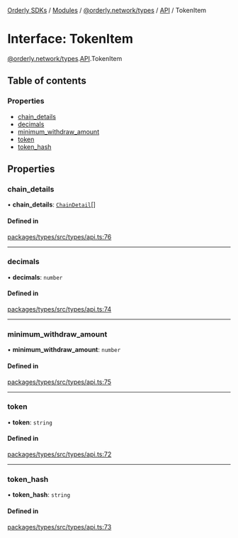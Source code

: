 [Orderly SDKs](/sdks/tech-doc/README) / [Modules](/sdks/tech-doc/modules) / [@orderly.network/types](/sdks/tech-doc/modules/orderly_network_types) / [API](/sdks/tech-doc/modules/orderly_network_types.API) / TokenItem

# Interface: TokenItem

[@orderly.network/types](/sdks/tech-doc/modules/orderly_network_types).[API](/sdks/tech-doc/modules/orderly_network_types.API).TokenItem

## Table of contents

### Properties

- [chain\_details](/sdks/tech-doc/interfaces/orderly_network_types.API.TokenItem#chain_details)
- [decimals](/sdks/tech-doc/interfaces/orderly_network_types.API.TokenItem#decimals)
- [minimum\_withdraw\_amount](/sdks/tech-doc/interfaces/orderly_network_types.API.TokenItem#minimum_withdraw_amount)
- [token](/sdks/tech-doc/interfaces/orderly_network_types.API.TokenItem#token)
- [token\_hash](/sdks/tech-doc/interfaces/orderly_network_types.API.TokenItem#token_hash)

## Properties

### chain\_details

• **chain\_details**: [`ChainDetail`](/sdks/tech-doc/interfaces/orderly_network_types.API.ChainDetail)[]

#### Defined in

[packages/types/src/types/api.ts:76](https://github.com/OrderlyNetwork/js-sdk/blob/ba995f2/packages/types/src/types/api.ts#L76)

___

### decimals

• **decimals**: `number`

#### Defined in

[packages/types/src/types/api.ts:74](https://github.com/OrderlyNetwork/js-sdk/blob/ba995f2/packages/types/src/types/api.ts#L74)

___

### minimum\_withdraw\_amount

• **minimum\_withdraw\_amount**: `number`

#### Defined in

[packages/types/src/types/api.ts:75](https://github.com/OrderlyNetwork/js-sdk/blob/ba995f2/packages/types/src/types/api.ts#L75)

___

### token

• **token**: `string`

#### Defined in

[packages/types/src/types/api.ts:72](https://github.com/OrderlyNetwork/js-sdk/blob/ba995f2/packages/types/src/types/api.ts#L72)

___

### token\_hash

• **token\_hash**: `string`

#### Defined in

[packages/types/src/types/api.ts:73](https://github.com/OrderlyNetwork/js-sdk/blob/ba995f2/packages/types/src/types/api.ts#L73)
